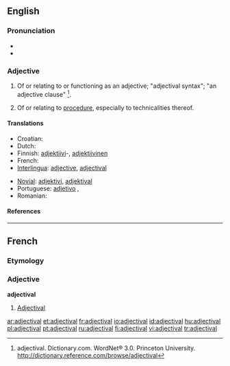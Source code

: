 ==English==

===Pronunciation===
* {{audio|en-us-adjectival.ogg|Audio (US)}}
* {{IPA|[ˌædʒɪkˈtaɪvəl]}}

===Adjective===
{{en-adj}}

# {{grammar}} Of or relating to or functioning as an adjective; "adjectival syntax"; "an adjective clause" <ref>adjectival. Dictionary.com. WordNet® 3.0. Princeton University. http://dictionary.reference.com/browse/adjectival </ref>.
# {{legal}} Of or relating to [[procedure]], especially to technicalities thereof.

====Translations====
{{trans-top|of or relating to or functioning as an adjective}}
* Croatian: {{t-|hr|pridjevski|alt=prídjevskī}}
* Dutch: {{t-|nl|bijvoeglijk}}
* Finnish: [[adjektiivi]]-, [[adjektiivinen]]
* French: {{t+|fr|adjectival}}
* [[Interlingua]]: [[adjective]], [[adjectival]]
{{trans-mid}}
* [[Novial]]: [[adjektivi]], [[adjektival]]
* Portuguese: [[adjetivo]] {{i|Brazil}},
* Romanian: {{t-|ro|adjectival}}
{{trans-bottom}}

====References====
<div class="references-small"><references/></div>

----

==French==

===Etymology===
{{suffix|adjective|al}}

===Adjective===
'''adjectival'''

# [[#English|Adjectival]]

[[ar:adjectival]]
[[et:adjectival]]
[[fr:adjectival]]
[[io:adjectival]]
[[id:adjectival]]
[[hu:adjectival]]
[[pl:adjectival]]
[[pt:adjectival]]
[[ru:adjectival]]
[[fi:adjectival]]
[[vi:adjectival]]
[[tr:adjectival]]